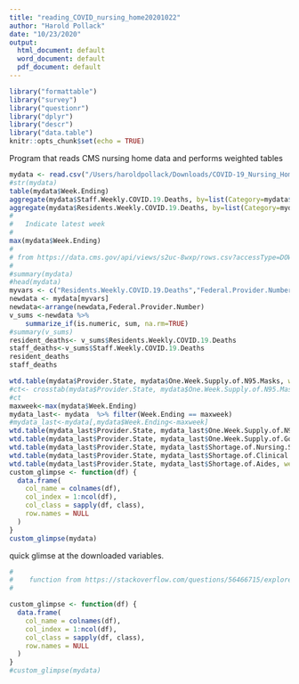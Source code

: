 ```yaml
---
title: "reading_COVID_nursing_home20201022"
author: "Harold Pollack"
date: "10/23/2020"
output:
  html_document: default
  word_document: default
  pdf_document: default
---
```


```r
library("formattable")
library("survey")
library("questionr")
library("dplyr")
library("descr")
library("data.table")
knitr::opts_chunk$set(echo = TRUE)
```

Program that reads CMS nursing home data and performs weighted tables

```r
mydata <- read.csv("/Users/haroldpollack/Downloads/COVID-19_Nursing_Home_Dataset20201023.csv")
#str(mydata)
table(mydata$Week.Ending)
aggregate(mydata$Staff.Weekly.COVID.19.Deaths, by=list(Category=mydata$Week.Ending), na.rm=TRUE, FUN=sum)
aggregate(mydata$Residents.Weekly.COVID.19.Deaths, by=list(Category=mydata$Week.Ending), na.rm=TRUE, FUN=sum)
#
#   Indicate latest week
#
max(mydata$Week.Ending)
#
# from https://data.cms.gov/api/views/s2uc-8wxp/rows.csv?accessType=DOWNLOAD, https://data.cms.gov/Special-Programs-Initiatives-COVID-19-Nursing-Home/COVID-19-Nursing-Home-Dataset/s2uc-8wxp/data
#
#summary(mydata)
#head(mydata)
myvars <- c("Residents.Weekly.COVID.19.Deaths","Federal.Provider.Number","Staff.Weekly.COVID.19.Deaths")
newdata <- mydata[myvars]
newdata<-arrange(newdata,Federal.Provider.Number)
v_sums <-newdata %>%
    summarize_if(is.numeric, sum, na.rm=TRUE)
#summary(v_sums)
resident_deaths<- v_sums$Residents.Weekly.COVID.19.Deaths
staff_deaths<-v_sums$Staff.Weekly.COVID.19.Deaths
resident_deaths
staff_deaths

wtd.table(mydata$Provider.State, mydata$One.Week.Supply.of.N95.Masks, weights=mydata$Total.Number.of.Occupied.Beds)
#ct<- crosstab(mydata$Provider.State, mydata$One.Week.Supply.of.N95.Masks, weight=mydata$Total.Number.of.Occupied.Beds, xlab = "state", ylab = "Mask supply")
#ct
maxweek<-max(mydata$Week.Ending)
mydata_last<- mydata  %>% filter(Week.Ending == maxweek)
#mydata_last<-mydata[,mydata$Week.Ending<-maxweek]
wtd.table(mydata_last$Provider.State, mydata_last$One.Week.Supply.of.N95.Masks, weights=mydata_last$Total.Number.of.Occupied.Beds)
wtd.table(mydata_last$Provider.State, mydata_last$One.Week.Supply.of.Gowns, weights=mydata_last$Total.Number.of.Occupied.Beds)
wtd.table(mydata_last$Provider.State, mydata_last$Shortage.of.Nursing.Staff, weights=mydata_last$Total.Number.of.Occupied.Beds)
wtd.table(mydata_last$Provider.State, mydata_last$Shortage.of.Clinical.Staff, weights=mydata_last$Total.Number.of.Occupied.Beds)
wtd.table(mydata_last$Provider.State, mydata_last$Shortage.of.Aides, weights=mydata_last$Total.Number.of.Occupied.Beds)
custom_glimpse <- function(df) {
  data.frame(
    col_name = colnames(df),
    col_index = 1:ncol(df),
    col_class = sapply(df, class),
    row.names = NULL
  )
}
custom_glimpse(mydata)
```

quick glimse at the downloaded variables.

```r
#
#    function from https://stackoverflow.com/questions/56466715/explore-data-frame-and-provide-numbered-list-of-variables-in-r
#

custom_glimpse <- function(df) {
  data.frame(
    col_name = colnames(df),
    col_index = 1:ncol(df),
    col_class = sapply(df, class),
    row.names = NULL
  )
}
#custom_glimpse(mydata)
```
